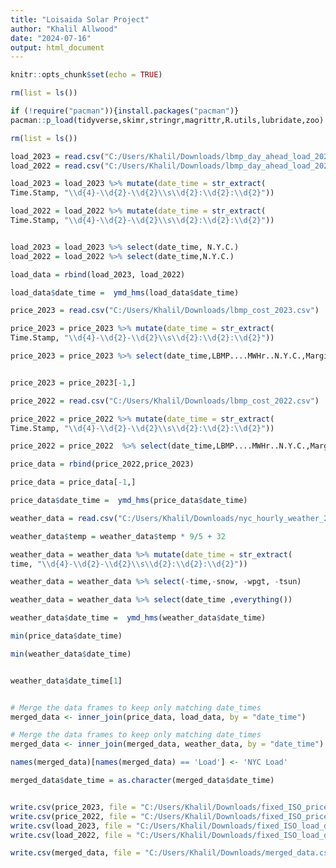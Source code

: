 ---
title: "Loisaida Solar Project"
author: "Khalil Allwood"
date: "2024-07-16"
output: html_document
---

```{r setup, include=FALSE}
knitr::opts_chunk$set(echo = TRUE)
```

```{r}
rm(list = ls())
```


```{r}
if (!require("pacman")){install.packages("pacman")}
pacman::p_load(tidyverse,skimr,stringr,magrittr,R.utils,lubridate,zoo)
```


```{r}

rm(list = ls())

load_2023 = read.csv("C:/Users/Khalil/Downloads/lbmp_day_ahead_load_2023.csv")
load_2022 = read.csv("C:/Users/Khalil/Downloads/lbmp_day_ahead_load_2022.csv")

load_2023 = load_2023 %>% mutate(date_time = str_extract(
Time.Stamp, "\\d{4}-\\d{2}-\\d{2}\\s\\d{2}:\\d{2}:\\d{2}"))

load_2022 = load_2022 %>% mutate(date_time = str_extract(
Time.Stamp, "\\d{4}-\\d{2}-\\d{2}\\s\\d{2}:\\d{2}:\\d{2}"))


load_2023 = load_2023 %>% select(date_time, N.Y.C.)
load_2022 = load_2022 %>% select(date_time,N.Y.C.)

load_data = rbind(load_2023, load_2022)

load_data$date_time =  ymd_hms(load_data$date_time)

```



```{r}

price_2023 = read.csv("C:/Users/Khalil/Downloads/lbmp_cost_2023.csv")

price_2023 = price_2023 %>% mutate(date_time = str_extract(
Time.Stamp, "\\d{4}-\\d{2}-\\d{2}\\s\\d{2}:\\d{2}:\\d{2}"))

price_2023 = price_2023 %>% select(date_time,LBMP....MWHr..N.Y.C.,Marginal.Cost.Losses....MWHr..N.Y.C.,Marginal.Cost.Congestion....MWHr..N.Y.C.)


price_2023 = price_2023[-1,]

price_2022 = read.csv("C:/Users/Khalil/Downloads/lbmp_cost_2022.csv")

price_2022 = price_2022 %>% mutate(date_time = str_extract(
Time.Stamp, "\\d{4}-\\d{2}-\\d{2}\\s\\d{2}:\\d{2}:\\d{2}"))

price_2022 = price_2022  %>% select(date_time,LBMP....MWHr..N.Y.C.,Marginal.Cost.Losses....MWHr..N.Y.C.,Marginal.Cost.Congestion....MWHr..N.Y.C.)

price_data = rbind(price_2022,price_2023)  

price_data = price_data[-1,]

price_data$date_time =  ymd_hms(price_data$date_time)

```


```{r}
weather_data = read.csv("C:/Users/Khalil/Downloads/nyc_hourly_weather_2022_2023.csv")

weather_data$temp = weather_data$temp * 9/5 + 32

weather_data = weather_data %>% mutate(date_time = str_extract(
time, "\\d{4}-\\d{2}-\\d{2}\\s\\d{2}:\\d{2}:\\d{2}"))

weather_data = weather_data %>% select(-time,-snow, -wpgt, -tsun)

weather_data = weather_data %>% select(date_time ,everything())

weather_data$date_time =  ymd_hms(weather_data$date_time)

min(price_data$date_time)

min(weather_data$date_time)


weather_data$date_time[1]


# Merge the data frames to keep only matching date_times
merged_data <- inner_join(price_data, load_data, by = "date_time")

# Merge the data frames to keep only matching date_times
merged_data <- inner_join(merged_data, weather_data, by = "date_time")

names(merged_data)[names(merged_data) == 'Load'] <- 'NYC Load'

merged_data$date_time = as.character(merged_data$date_time)



```



```{r}
write.csv(price_2023, file = "C:/Users/Khalil/Downloads/fixed_ISO_price_data_2023.csv", row.names = FALSE)
write.csv(price_2022, file = "C:/Users/Khalil/Downloads/fixed_ISO_price_data_2022.csv", row.names = FALSE)
write.csv(load_2023, file = "C:/Users/Khalil/Downloads/fixed_ISO_load_data_2023.csv", row.names = FALSE)
write.csv(load_2022, file = "C:/Users/Khalil/Downloads/fixed_ISO_load_data_2022.csv", row.names = FALSE)

write.csv(merged_data, file = "C:/Users/Khalil/Downloads/merged_data.csv", row.names = FALSE)



```



